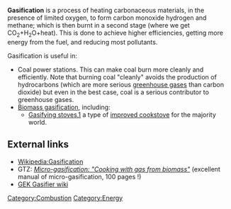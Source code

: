 {{topic header| default.png |Gasification}}
'''Gasification''' is a process of heating carbonaceous materials, in the presence of limited oxygen, to form carbon monoxide hydrogen and methane; which is then burnt in a second stage (where we get CO<sub>2</sub>+H<sub>2</sub>O+heat). This is done to achieve higher efficiencies, getting more energy from the fuel, and reducing most pollutants. 

Gasification is useful in:
*Coal power stations. This can make coal burn more cleanly and efficiently. Note that burning coal "cleanly" avoids the production of hydrocarbons (which are more serious [[greenhouse gases]] than carbon dioxide) but even in the best case, coal is a serious contributor to greenhouse gases. 
*[[Biomass gasification]], including:
**[[Gasifying stoves]],[http://www.bioenergylists.org/en/node/185] a type of [[improved cookstove]] for the majority world. 

== External links ==
* [[Wikipedia:Gasification]]
* GTZ: ''[http://www.gtz.de/de/dokumente/giz2011-en-micro-gasification.pdf Micro-gasification: "Cooking with gas from biomass"]'' (excellent manual of micro-gasification, 100 pages !)
*[http://wiki.gekgasifier.com/w/page/6123718/FrontPage GEK Gasifier wiki]

[[Category:Combustion]]
[[Category:Energy]]